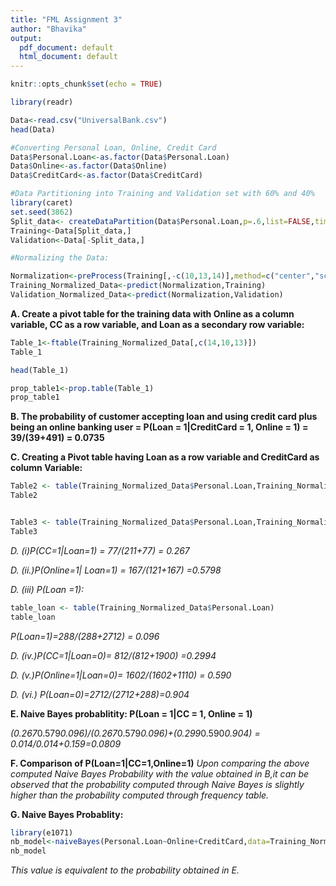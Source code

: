 ---
title: "FML Assignment 3"
author: "Bhavika"
output:
  pdf_document: default
  html_document: default
---

```{r setup, include=FALSE}
knitr::opts_chunk$set(echo = TRUE)
```


```{r}

library(readr)

Data<-read.csv("UniversalBank.csv")
head(Data)


```

```{r}
#Converting Personal Loan, Online, Credit Card
Data$Personal.Loan<-as.factor(Data$Personal.Loan)
Data$Online<-as.factor(Data$Online)
Data$CreditCard<-as.factor(Data$CreditCard)

```

```{r}
#Data Partitioning into Training and Validation set with 60% and 40%
library(caret)
set.seed(3862)
Split_data<- createDataPartition(Data$Personal.Loan,p=.6,list=FALSE,times=1)
Training<-Data[Split_data,]
Validation<-Data[-Split_data,]

```


```{r}

#Normalizing the Data:

Normalization<-preProcess(Training[,-c(10,13,14)],method=c("center","scale"))
Training_Normalized_Data<-predict(Normalization,Training)
Validation_Normalized_Data<-predict(Normalization,Validation)

```


**A. Create a pivot table for the training data with Online as a column variable, CC as a row variable, and Loan as a secondary row variable:**

```{r}

Table_1<-ftable(Training_Normalized_Data[,c(14,10,13)])
Table_1

head(Table_1)

prop_table1<-prop.table(Table_1)
prop_table1
```

**B. The probability of customer accepting loan and using credit card plus being an online banking user = P(Loan = 1|CreditCard = 1, Online = 1) = 39/(39+491) = 0.0735**


**C. Creating a Pivot table having Loan as a row variable and CreditCard as column Variable:**

```{r}
Table2 <- table(Training_Normalized_Data$Personal.Loan,Training_Normalized_Data$CreditCard)
Table2


Table3 <- table(Training_Normalized_Data$Personal.Loan,Training_Normalized_Data$Online)
Table3
```

*D. (i)P(CC=1|Loan=1) = 77/(211+77) = 0.267*

*D. (ii.)P(Online=1| Loan=1) = 167/(121+167) =0.5798  *

*D. (iii) P(Loan =1):*
```{r}
table_loan <- table(Training_Normalized_Data$Personal.Loan)
table_loan
```


*P(Loan=1)=288/(288+2712) = 0.096*

*D. (iv.)P(CC=1|Loan=0)= 812/(812+1900) =0.2994*

*D. (v.)P(Online=1|Loan=0)= 1602/(1602+1110) = 0.590*

*D. (vi.) P(Loan=0)=2712/(2712+288)=0.904*


**E. Naive Bayes probablitity: P(Loan = 1|CC = 1, Online = 1)**

*(0.267*0.579*0.096)/(0.267*0.579*0.096)+(0.299*0.590*0.904) = 0.014/0.014+0.159=0.0809*

**F. Comparison of P(Loan=1|CC=1,Online=1)**
*Upon comparing the above computed Naive Bayes Probability with the value obtained in B,it can be observed that the probability computed through Naive Bayes is slightly higher than the probability computed through frequency table.*


**G. Naive Bayes Probablity:**

```{r}
library(e1071)
nb_model<-naiveBayes(Personal.Loan~Online+CreditCard,data=Training_Normalized_Data)
nb_model

```

*This value is equivalent to the probability obtained in E.*
